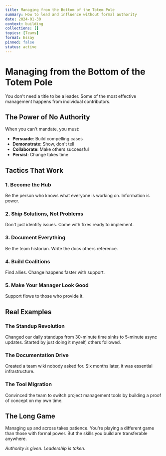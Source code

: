 ```yaml
---
title: Managing from the Bottom of the Totem Pole
summary: How to lead and influence without formal authority
date: 2024-01-30
context: building
collections: []
topics: [Teams]
format: Essay
pinned: false
status: active
---
```


# Managing from the Bottom of the Totem Pole

You don't need a title to be a leader. Some of the most effective management happens from individual contributors.

## The Power of No Authority

When you can't mandate, you must:
- **Persuade**: Build compelling cases
- **Demonstrate**: Show, don't tell
- **Collaborate**: Make others successful
- **Persist**: Change takes time

## Tactics That Work

### 1. Become the Hub
Be the person who knows what everyone is working on. Information is power.

### 2. Ship Solutions, Not Problems
Don't just identify issues. Come with fixes ready to implement.

### 3. Document Everything
Be the team historian. Write the docs others reference.

### 4. Build Coalitions
Find allies. Change happens faster with support.

### 5. Make Your Manager Look Good
Support flows to those who provide it.

## Real Examples

### The Standup Revolution
Changed our daily standups from 30-minute time sinks to 5-minute async updates. Started by just doing it myself, others followed.

### The Documentation Drive
Created a team wiki nobody asked for. Six months later, it was essential infrastructure.

### The Tool Migration
Convinced the team to switch project management tools by building a proof of concept on my own time.

## The Long Game

Managing up and across takes patience. You're playing a different game than those with formal power. But the skills you build are transferable anywhere.

*Authority is given. Leadership is taken.*
